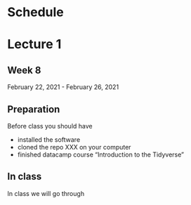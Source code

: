 # Schedule

# Lecture 1

## Week 8

February 22, 2021 - February 26, 2021 

## Preparation

Before class you should have

- installed the software
- cloned the repo XXX on your computer
- finished datacamp course "Introduction to the Tidyverse"

## In class

In class we will go through 


